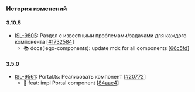 ### История изменений

#### 3.10.5
- [ISL-9805](https://st.yandex-team.ru/ISL-9805): Раздел с известными проблемами/задачами для каждого компонента [[#1732584](https://a.yandex-team.ru/review/1732584)]
  - 📚 docs(lego-components): update mdx for all components [[66c5fd](https://github.yandex-team.ru/search-interfaces/frontend/commit/66c5fd12bba1e1a3ec46d6f8e6717844ba17b40e)]


#### 3.5.0
- [ISL-9561](https://st.yandex-team.ru/ISL-9561): Portal.ts: Реализовать компонент [[#20772](https://github.yandex-team.ru/search-interfaces/frontend/pull/20772)]
  - 🚀 feat: impl Portal component [[84aae4](https://github.yandex-team.ru/search-interfaces/frontend/commit/84aae423f7c14cc7d1ed7a4a1ba1cdc2d6e336f4)]

